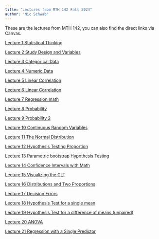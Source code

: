 ```yaml
---
title: "Lectures from MTH 142 Fall 2024"
author: "Nic Schwab"
---
```


These are the lectures from MTH 142, you can also find the direct links via Canvas. 

[Lecture 1 Statistical Thinking](lectures/day-1-statistical-thinking.html)

[Lecture 2 Study Design and Variables](lectures/2_sampling.qmd)

[Lecture 3 Categorical Data](/lectures/3_categorical_data.qmd)

[Lecture 4 Numeric Data](/lectures/4_Numeric_Data.qmd)

[Lecture 5 Linear Correlation](lectures/5_linear_regression_1_predictor.qmd)

[Lecture 6 Linear Correlation](lectures/6_Linear_regression_part_2.qmd)

[Lecture 7 Regression math](lectures/7_regression-by-hand.qmd)

[Lecture 8 Probability](lectures/8_Probability_1.qmd)

[Lecture 9 Probability 2](lectures/9_Probability_2.qmd)

[Lecture 10 Continuous Random Variables](lectures/10_continuous_rv.qmd)

[Lecture 11 The Normal Distribution](lectures/11_Normal_Dist.qmd)

[Lecture 12 Hypothesis Testing Proportion](lectures/12_hypothesis_test_prop.qmd)

[Lecture 13 Parametric bootstrap Hypothesis Testing](lectures/13_parametric_boot.qmd)

[Lecture 14 Confidence Intervals with Math](lectures/14__CI_prop_mathematically.qmd)

[Lecture 15 Visualizing the CLT](lectures/15_Reflection.qmd)

[Lecture 16 Distributions and Two Proportions](lectures/16_Two_Proportions.qmd)

[Lecture 17 Decision Errors](lectures/17_decision_error_tidying_up.qmd)

[Lecture 18 Hypothesis Test for a single mean](lectures/18_single_mean.qmd)

[Lecture 19 Hypothesis Test for a difference of means (unpaired)](lectures/19_diff-of-means.qmd)

[Lecture 20 ANOVA](lectures/20_ANOVA.qmd)

[Lecture 21 Regression with a Single Predictor](lectures/21_linear_regression.qmd)
